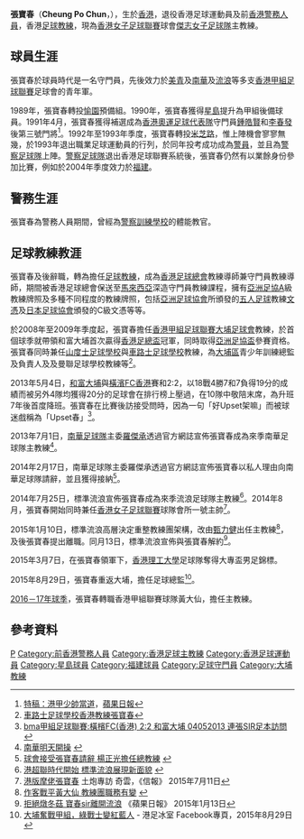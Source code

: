 {{noteTA
|G1=足球
}}
{{Football manager infobox
| playername = 張寶春
| image = [[File:Cheung_Po_Chun.JPG|220 px]]
| fullname = 張寶春<br>Cheung Po Chun
| nickname = 張Sir
| dateofbirth = {{birth date and age|1971|5|11}}
| cityofbirth = 
| countryofbirth      = {{HKG-1959}}
| currentclub         = 
| position            = [[門將|門將]]
| youthyears          = 1987–1988<br>1988–1989<br>1988–1989<br>1989–1990
| youthclubs          = [[美青足球隊|美青]]<br>[[南華足球隊|南華]]<br>[[香港流浪足球會|流浪]]<br>[[愉園體育會|愉園]]
| years               = 1990–1992<br>1992–1993<br>1993–1998<br>2004<br>
| clubs               = [[星島體育會|星島]]<br>[[保濟足球隊|米芝路]]<br>[[警察足球隊|警察]]<br>[[福建體育會|福建]]
| caps(goals)         = ? (0) <br> 2 (0) <br> ? (0) <br> ? (0)
| nationalyears       = 1989–1991 <br> 1991
| nationalteam        = [[香港奧運足球代表隊|香港奧運隊]]<br>[[香港足球代表隊|香港]]
| nationalcaps(goals) = 0 (0)<br>0 (0)
| manageryears        = 2009–2013<br>2013–2014<br>2014–2015<br>2014–2016<br>2016–2017<br>2019<br>2020–2021<br>2021–
| managerclubs        = [[大埔足球會|和富大埔]]<br>[[南華足球隊|南華]]<br>[[香港流浪足球會|標準流浪]]<br>[[和富大埔|和富大埔]]（經理）<br>[[黃大仙區康樂體育會|黃大仙]]<br>[[深圳新桥足球俱乐部|深圳新桥]]<br>[[香港飛馬|香港飛馬]]（體能教練）<br>[[傑志女子足球隊|傑志女子足球隊]]
}}
 
'''張寶春'''（'''Cheung Po Chun'''，{{bd|1971年|5月11日}}），生於[[香港|香港]]，退役香港足球運動員及前[[香港警務人員|香港警務人員]]，香港[[足球教練|足球教練]]，現為[[香港女子足球聯賽|香港女子足球聯賽]]球會[[傑志女子足球隊|傑志女子足球隊]]主教練。

==球員生涯==
張寶春於球員時代是一名守門員，先後效力於[[美青足球會|美青]]及[[南華足球隊|南華]]及[[香港流浪足球會|流浪]]等多支[[香港甲組足球聯賽|香港甲組足球聯賽]]足球會的青年軍。

1989年，張寶春轉投[[愉園體育會|愉園]]預備組。1990年，張寶春獲得[[星島體育會|星島]]提升為甲組後備球員。1991年4月，張寶春獲得補選成為[[香港奧運足球代表隊|香港奧運足球代表隊]]守門員[[鍾皓賢|鍾皓賢]]和[[李春發|李春發]]後第三號門將<ref>[http://hk.apple.nextmedia.com/template/apple/art_main.php?iss_id=20110327&sec_id=25391&subsec_id=25392&art_id=15111445 特稿：港甲少帥當道]，[[蘋果日報|蘋果日報]]</ref>。1992年至1993年季度，張寶春轉投[[保濟足球隊|米芝路]]，惟上陣機會寥寥無幾，於1993年退出職業足球運動員的行列，於同年投考成功成為[[警員_(香港)|警員]]，並且為[[警察足球隊|警察足球隊]]上陣。[[警察足球隊|警察足球隊]]退出香港足球聯賽系統後，張寶春仍然有以業餘身份參加比賽，例如於2004年季度效力於[[福建體育會|福建]]。

==警務生涯==
張寶春為警務人員期間，曾經為[[警察訓練學校|警察訓練學校]]的體能教官。

==足球教練教涯==
張寶春及後辭職，轉為擔任[[足球教練|足球教練]]，成為[[香港足球總會|香港足球總會]]教練導師兼守門員教練導師，期間被香港足球總會保送至[[馬來西亞|馬來西亞]]深造守門員教練課程，擁有[[亞洲足協|亞洲足協]]A級教練牌照及多種不同程度的教練牌照，包括[[亞洲足球協會|亞洲足球協會]]所頒發的[[五人足球|五人足球]]教練[[文憑|文憑]]及[[日本足球協會|日本足球協會]]頒發的C級文憑等等。

於2008年至2009年季度起，張寶春擔任[[香港甲組足球聯賽|香港甲組足球聯賽]][[大埔足球會|大埔足球會]]教練，於首個球季就帶領和富大埔首次贏得[[香港足總盃|香港足總盃]]冠軍，同時取得[[亞洲足協盃|亞洲足協盃]]參賽資格。張寶春同時兼任[[山度士足球學校|山度士足球學校]]與[[車路士足球學校|車路士足球學校]]教練，為[[大埔區|大埔區]]青少年訓練總監及負責人及及曼聯足球學校教練等<ref>[http://www.chelseafchk.com/zh/teamdetail.php?id=17 車路士足球學校香港教練張寶春]</ref>。

2013年5月4日，[[大埔足球會|和富大埔]]與[[橫濱FC香港|橫濱FC香港]]賽和2:2，以18戰4勝7和7負得19分的成績而被另外4隊均獲得20分的足球會在排行榜上壓過，在10隊中敬陪末席，為升班7年後首度降班。張寶春在比賽後訪接受問時，因為一句「好Upset架嘛」而被球迷戲稱為「Upset春」<ref>[http://www.youtube.com/watch?v=eglG-Fwsqyo#t=344 bma甲組足球聯賽:橫檳FC(香港) 2:2 和富大埔 04052013 連張SIR足本訪問]</ref>。

2013年7月1日，[[南華足球隊|南華足球隊]]主委[[羅傑承|羅傑承]]透過官方網誌宣佈張寶春成為來季南華足球隊主教練<ref>[http://www.southchinafc.hk/blog/stevenlo/post/2013-07-01-2036.aspx 南華明天開操] {{webarchive|url=https://web.archive.org/web/20130704081346/http://www.southchinafc.hk/blog/stevenlo/post/2013-07-01-2036.aspx |date=2013-07-04 }}</ref>。

2014年2月17日，南華足球隊主委羅傑承透過官方網誌宣佈張寶春以私人理由向南華足球隊請辭，並且獲得接納<ref>[http://www.southchinafc.hk/blog/stevenlo/post/2014-02-17-1002.aspx 球會接受張寶春請辭 楊正光擔任總教練] {{webarchive|url=https://web.archive.org/web/20140221032234/http://www.southchinafc.hk/blog/stevenlo/post/2014-02-17-1002.aspx |date=2014-02-21 }}</ref>。

2014年7月25日，標準流浪宣佈張寶春成為來季流浪足球隊主教練<ref>[http://www.hkrangers.com/index.php?option=com_content&view=article&id=258:2014-07-25-16-16-47&catid=3:whatsnews&Itemid=3  港超聯時代開始 標準流浪展現新面貌] {{Wayback|url=http://www.hkrangers.com/index.php?option=com_content&view=article&id=258:2014-07-25-16-16-47&catid=3:whatsnews&Itemid=3 |date=20140811033045 }}</ref>。2014年8月，張寶春開始同時兼任[[香港女子足球聯賽|香港女子足球聯賽]]球隊會所一號主帥<ref>[https://www1.hkej.com/dailynews/articlePrint/id/1095114 港版摩佬張寶春] 土炮專訪 奇雲，《信報》 2015年7月11日</ref>。

2015年1月10日，標準流浪高層決定重整教練團架構，改由[[甄力健|甄力健]]出任主教練<ref>[http://www.hkrangers.com/index.php?option=com_content&view=article&id=279:2015-01-13-17-43-47&catid=3:whatsnews&Itemid=3 作客戰平黃大仙 教練團職務有變] {{Wayback|url=http://www.hkrangers.com/index.php?option=com_content&view=article&id=279:2015-01-13-17-43-47&catid=3:whatsnews&Itemid=3 |date=20150114082102 }}</ref>，及後張寶春提出離職。同月13日，標準流浪宣佈與張寶春解約<ref>[http://hk.apple.nextmedia.com/realtime/sports/20150113/53329806 拒絕燉冬菇 寶春sir離開流浪] 《蘋果日報》 2015年1月13日</ref>。

2015年3月7日，在張寶春領軍下，[[香港理工大學|香港理工大學]]足球隊奪得大專盃男足錦標。

2015年8月29日，張寶春重返大埔，擔任足球總監<ref>[https://www.facebook.com/KZbingsutt/posts/1180621118618373 大埔奮戰甲組，綠戰士變紅藍人] - 港足冰室 Facebook專頁，2015年8月29日</ref>。

[[2016–17年香港甲組聯賽|2016－17年球季]]，張寶春轉職香港甲組聯賽球隊黃大仙，擔任主教練。

==參考資料==
{{reflist}}

{{傑志體育會}}
{{傑志女子足球隊}}

{{DEFAULTSORT:Cheung Po Chun}} 

[[Category:張姓|P]]
[[Category:前香港警務人員|Category:前香港警務人員]]
[[Category:香港足球主教練|Category:香港足球主教練]]
[[Category:香港足球運動員|Category:香港足球運動員]]
[[Category:星島球員|Category:星島球員]]
[[Category:福建球員|Category:福建球員]]
[[Category:足球守門員|Category:足球守門員]]
[[Category:大埔教練|Category:大埔教練]]